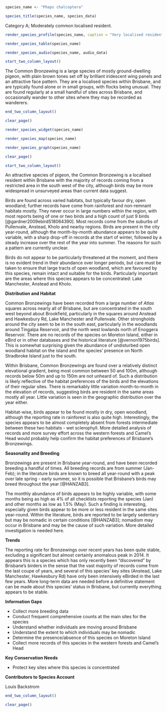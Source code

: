 ```r
species_name <- "Phaps chalcoptera"
```

```r
species_title(species_name, species_data)
```

Category A; Moderately common localised resident.

```r
render_species_profile(species_name, caption = "Very localised resident of western scrublands and forests. Present throughout the year, with some breeding records too, although monthly abundance patterns are unclear. Not of conservation concern, but population likely quite small and restricted.")
```

```r
render_species_table(species_name)
```

```r
render_species_audio(species_name, audio_data)
```

```r
start_two_column_layout()
```

The Common Bronzewing is a large species of mostly ground-dwelling pigeon, with plain brown tones set off by brilliant iridescent wing panels and an attractive face pattern. They are a localised species within Brisbane, and are typically found alone or in small groups, with flocks being unusual. They are found regularly at a small handful of sites across Brisbane, and occasionally wander to other sites where they may be recorded as wanderers.

```r
end_two_column_layout()
```

```r
clear_page()
```

```r
render_species_widget(species_name)
```

```r
render_species_map(species_name)
```

```r
render_species_graph(species_name)
```

```r
clear_page()
```

```r
start_two_column_layout()
```

An attractive species of pigeon, the Common Bronzewing is a localised resident within Brisbane with the majority of records coming from a restricted area in the south west of the city, although birds may be more widespread in unsurveyed areas than current data suggest.

Birds are found across varied habitats, but typically favour dry, open woodland; further records have come from rainforest and non-remnant habitats mostly. They never occur in large numbers within the region, with most reports being of one or two birds and a high count of just 9 birds [@gardner2009ebirdS18064390]. Most records come from the suburbs of Pullenvale, Anstead, Kholo and nearby regions. Birds are present in the city year-round, although the month-by-month abundance appears to be quite variable, with a sharp drop-off in records at the start of winter, followed by a steady increase over the rest of the year into summer. The reasons for such a pattern are currently unclear.

Birds do not appear to be particularly threatened at the moment, and there is no evident trend in their abundance over longer periods, but care must be taken to ensure that large tracts of open woodland, which are favoured by this species, remain intact and suitable for the birds. Particularly important are the areas where this species appears to be concentrated: Lake Manchester, Anstead and Kholo.

**Distribution and Habitat**

Common Bronzewings have been recorded from a large number of _Atlas_ squares across nearly all of Brisbane, but are concentrated in the south west beyond about Brookfield, particularly in the squares around Anstead and Hawkesbury Rd, Lake Manchester and Pullenvale. Other strongholds around the city seem to be in the south east, particularly in the woodlands around Tingalpa Reservoir, and the north west lowlands north of Enoggera Reservoir. There are no records of the species on Moreton Island, either in eBird or in other databases and the historical literature [@vernon1975birds]. This is somewhat surprising given the abundance of undisturbed open woodland habitat on the island and the species' presence on North Stradbroke Island just to the south.

Within Brisbane, Common Bronzewings are found over a relatively distinct elevational gradient, being most common between 50 and 100m, although records below 50m and up to 150m are not unheard of. Such a distribution is likely reflective of the habitat preferences of the birds and the elevations of their regular sites. There is remarkably little variation month-to-month in the elevation of records, suggesting birds are resident in the same areas mostly all year. Little variation is seen in the geographic distribution over the year either.

Habitat-wise, birds appear to be found mostly in dry, open woodland, although the reporting rate in rainforest is also quite high. Interestingly, the species appears to be almost completely absent from forests intermediate between these two habitats - wet sclerophyll. More detailed analysis of records and more survey effort across the western forests and Camel's Head would probably help confirm the habitat preferences of Brisbane's Bronzewings.

**Seasonality and Breeding**

Bronzewings are present in Brisbane year-round, and have been recorded breeding a handful of times. All breeding records are from summer (Jan-Feb); in the literature birds are known to breed all year-round with a peak over late spring - early summer, so it is possible that Brisbane's birds may breed throughout the year [@HANZAB3].

The monthly abundance of birds appears to be highly variable, with some months being as high as 4% of all checklists reporting the species (Jan) and other months as low as 1.5% (May). Such a finding is interesting, especially given birds appear to be more or less resident in the same sites year-round. Within the literature, birds are reported to be largely sedentary but may be nomadic in certain conditions [@HANZAB3]; nomadism may occur in Brisbane and may be the cause of such variation. More detailed investigation is needed here.

**Trends**

The reporting rate for Bronzewings over recent years has been quite stable, excluding a significant but almost certainly anomalous peak in 2014. It appears this is a species which has only recently been "discovered" by Brisbane's birders in the sense that the vast majority of records come from the last coupe of years, and several of this species' key sites (Anstead, Lake Manchester, Hawkesbury Rd) have only been intensively eBirded in the last few years. More long-term data are needed before a definitive statement can be made about this species' status in Brisbane, but currently everything appears to be stable.

**Information Gaps**

- Collect more breeding data
- Conduct frequent comprehensive counts at the main sites for the species
- Understand whether individuals are moving around Brisbane
- Understand the extent to which individuals may be nomadic
- Determine the presence/absence of this species on Moreton Island
- Collect more records of this species in the western forests and Camel's Head

**Key Conservation Needs**

- Protect key sites where this species is concentrated

**Contributors to Species Account**

Louis Backstrom 

```r
end_two_column_layout()
```

```r
clear_page()
```
